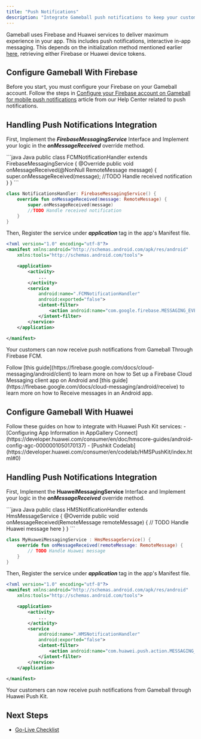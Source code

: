 ```yaml
---
title: "Push Notifications"
description: "Integrate Gameball push notifications to keep your customers informed about updates and rewards"
---
```


Gameball uses Firebase and Huawei services to deliver maximum experience in your app. This includes push notifications, interactive in-app messaging. This depends on the initialization method mentioned earlier [here](/installation-guide/android/getting-started#initialize-push-notifications), retrieving either Firebase or Huawei device tokens.

## Configure Gameball With Firebase

Before you start, you must configure your Firebase on your Gameball account. Follow the steps in [Configure your Firebase account on Gameball for mobile push notifications](https://help.gameball.co/en/articles/3522353-configure-your-firebase-account-on-gameball-for-mobile-push-notifications) article from our Help Center related to push notifications.

## Handling Push Notifications Integration

First, Implement the ***FirebaseMessagingService*** Interface and Implement your logic in the ***onMessageReceived*** override method.

<CodeGroup>
```java Java
public class FCMNotificationHandler extends FirebaseMessagingService {
    @Override
    public void onMessageReceived(@NonNull RemoteMessage message) {
        super.onMessageReceived(message);
        //TODO Handle received notification
    }
}
```

```kotlin Kotlin
class NotificationsHandler: FirebaseMessagingService() {
    override fun onMessageReceived(message: RemoteMessage) {
        super.onMessageReceived(message)
        //TODO Handle received notification
    }
}
```
</CodeGroup>

Then, Register the service under ***application*** tag in the app's Manifest file.

```xml
<?xml version="1.0" encoding="utf-8"?>
<manifest xmlns:android="http://schemas.android.com/apk/res/android"
    xmlns:tools="http://schemas.android.com/tools">

    <application>
        <activity>
            ...
        </activity>
        <service
            android:name=".FCMNotificationHandler"
            android:exported="false">
            <intent-filter>
                <action android:name="com.google.firebase.MESSAGING_EVENT" />
            </intent-filter>
        </service>
    </application>

</manifest>
```

Your customers can now receive push notifications from Gameball Through Firebase FCM.

<Info>
Follow [this guide](https://firebase.google.com/docs/cloud-messaging/android/client) to learn more on how to Set up a Firebase Cloud Messaging client app on Android and [this guide](https://firebase.google.com/docs/cloud-messaging/android/receive) to learn more on how to Receive messages in an Android app.
</Info>

## Configure Gameball With Huawei

<Info>
Follow these guides on how to integrate with Huawei Push Kit services:
- [Configuring App Information in AppGallery Connect](https://developer.huawei.com/consumer/en/doc/hmscore-guides/android-config-agc-0000001050170137)
- [Pushkit Codelab](https://developer.huawei.com/consumer/en/codelab/HMSPushKit/index.html#0)
</Info>

## Handling Push Notifications Integration

First, Implement the **HuaweiMessagingService** Interface and Implement your logic in the ***onMessageReceived*** override method.

<CodeGroup>
```java Java
public class HMSNotificationHandler extends HmsMessageService {
    @Override
    public void onMessageReceived(RemoteMessage remoteMessage) {
        // TODO Handle Huawei message here
    }
}
```

```kotlin Kotlin
class MyHuaweiMessagingService : HmsMessageService() {
    override fun onMessageReceived(remoteMessage: RemoteMessage) {
        // TODO Handle Huawei message
    }
}
```
</CodeGroup>

Then, Register the service under ***application*** tag in the app's Manifest file.

```xml
<?xml version="1.0" encoding="utf-8"?>
<manifest xmlns:android="http://schemas.android.com/apk/res/android"
    xmlns:tools="http://schemas.android.com/tools">

    <application>
        <activity>
            ...
        </activity>
        <service
            android:name=".HMSNotificationHandler"
            android:exported="false">
            <intent-filter>
                <action android:name="com.huawei.push.action.MESSAGING_EVENT" />
            </intent-filter>
        </service>
    </application>

</manifest>
```

Your customers can now receive push notifications from Gameball through Huawei Push Kit.

## Next Steps

- [Go-Live Checklist](/installation-guide/android/go-live-checklist)
